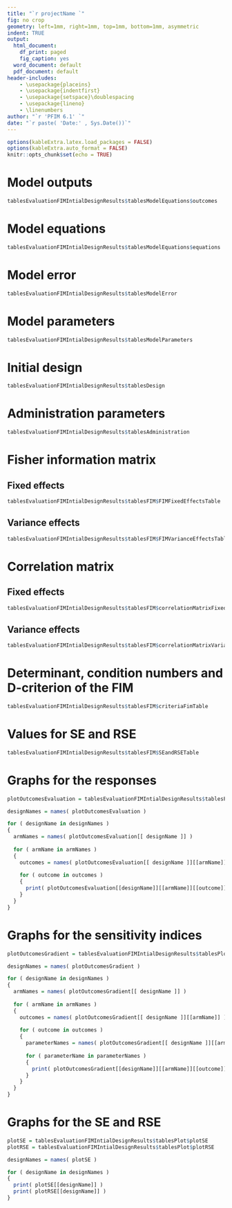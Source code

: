 ---
title: "`r projectName `"
fig: no crop
geometry: left=1mm, right=1mm, top=1mm, bottom=1mm, asymmetric
indent: TRUE
output:
  html_document:
    df_print: paged
    fig_caption: yes
  word_document: default
  pdf_document: default
header-includes: 
    - \usepackage{placeins}
    - \usepackage{indentfirst}
    - \usepackage{setspace}\doublespacing
    - \usepackage{lineno}
    - \linenumbers
author: "`r 'PFIM 6.1' `"
date: "`r paste( 'Date:' , Sys.Date())`"
---

```{r setup, include=FALSE}
options(kableExtra.latex.load_packages = FALSE)
options(kableExtra.auto_format = FALSE)
knitr::opts_chunk$set(echo = TRUE)
```

# Model outputs 

```{r modelOutputs, echo = FALSE, comment='', fig.height = 5, fig.width = 10, fig.align = "center"} 
tablesEvaluationFIMIntialDesignResults$tablesModelEquations$outcomes
```

# Model equations

```{r modelEquations, echo = FALSE, comment='', fig.height = 5, fig.width = 10, fig.align = "center"} 
tablesEvaluationFIMIntialDesignResults$tablesModelEquations$equations
```

# Model error

```{r modelError, echo = FALSE, comment='', fig.height = 5, fig.width = 10, fig.align = "center"} 
tablesEvaluationFIMIntialDesignResults$tablesModelError
```

# Model parameters

```{r modelParameters, echo = FALSE, comment='', fig.height = 5, fig.width = 10, fig.align = "center"} 
tablesEvaluationFIMIntialDesignResults$tablesModelParameters
```

# Initial design 

```{r initialDesignParameters, echo = FALSE, comment='', fig.height = 5, fig.width = 10, fig.align = "center"} 
tablesEvaluationFIMIntialDesignResults$tablesDesign
```

# Administration parameters

```{r administrationParameters, echo = FALSE, comment='', fig.height = 5, fig.width = 10, fig.align = "center"} 
tablesEvaluationFIMIntialDesignResults$tablesAdministration
```

# Fisher information matrix

## Fixed effects

```{r FIMFixedEffectsTable, echo = FALSE, comment='', fig.height = 5, fig.width = 10, fig.align = "center"} 
tablesEvaluationFIMIntialDesignResults$tablesFIM$FIMFixedEffectsTable 
```

## Variance effects

```{r FIMVarianceEffectsTable, echo = FALSE, comment='', fig.height = 5, fig.width = 10, fig.align = "center"} 
tablesEvaluationFIMIntialDesignResults$tablesFIM$FIMVarianceEffectsTable 
```

# Correlation matrix

## Fixed effects

```{r correlationMatrixFixedEffectsTable, echo = FALSE, comment='', fig.height = 5, fig.width = 10, fig.align = "center"} 
tablesEvaluationFIMIntialDesignResults$tablesFIM$correlationMatrixFixedEffectsTable 
```

## Variance effects

```{r correlationMatrixVarianceEffectsTable, echo = FALSE, comment='', fig.height = 5, fig.width = 10, fig.align = "center"} 
tablesEvaluationFIMIntialDesignResults$tablesFIM$correlationMatrixVarianceEffectsTable 
```

# Determinant, condition numbers and D-criterion of the FIM

```{r criteriaFimTable, echo = FALSE, comment='', fig.height = 5, fig.width = 10, fig.align = "center"} 
tablesEvaluationFIMIntialDesignResults$tablesFIM$criteriaFimTable 
```

# Values for SE and RSE

```{r SEandRSETable, echo = FALSE, comment='', fig.height = 5, fig.width = 10, fig.align = "center"} 
tablesEvaluationFIMIntialDesignResults$tablesFIM$SEandRSETable 
```

# Graphs for the responses

```{r plotOutcomesEvaluation, echo = FALSE, comment='', fig.height = 5, fig.width = 10, fig.align = "center"}

plotOutcomesEvaluation = tablesEvaluationFIMIntialDesignResults$tablesPlot$plotOutcomesEvaluation

designNames = names( plotOutcomesEvaluation )

for ( designName in designNames )
{
  armNames = names( plotOutcomesEvaluation[[ designName ]] )
  
  for ( armName in armNames )
  { 
    outcomes = names( plotOutcomesEvaluation[[ designName ]][[armName]] )
    
    for ( outcome in outcomes )
    {
      print( plotOutcomesEvaluation[[designName]][[armName]][[outcome]] )
    }
  }
}
```

# Graphs for the sensitivity indices

```{r plotOutcomesGradient, echo = FALSE, comment='', fig.height = 5, fig.width = 10, fig.align = "center"} 
plotOutcomesGradient = tablesEvaluationFIMIntialDesignResults$tablesPlot$plotOutcomesGradient

designNames = names( plotOutcomesGradient )

for ( designName in designNames )
{
  armNames = names( plotOutcomesGradient[[ designName ]] )
  
  for ( armName in armNames )
  { 
    outcomes = names( plotOutcomesGradient[[ designName ]][[armName]] )
    
    for ( outcome in outcomes )
    {
      parameterNames = names( plotOutcomesGradient[[ designName ]][[armName]][[outcome]] )
      
      for ( parameterName in parameterNames )
      {
        print( plotOutcomesGradient[[designName]][[armName]][[outcome]][[parameterName]] )
      }
    }
  }
}

```

# Graphs for the SE and RSE

```{r plotSEandRSE, echo = FALSE, comment='', fig.height = 5, fig.width = 10, fig.align = "center"} 

plotSE = tablesEvaluationFIMIntialDesignResults$tablesPlot$plotSE
plotRSE = tablesEvaluationFIMIntialDesignResults$tablesPlot$plotRSE

designNames = names( plotSE )

for ( designName in designNames )
{
  print( plotSE[[designName]] )
  print( plotRSE[[designName]] )
}
```
